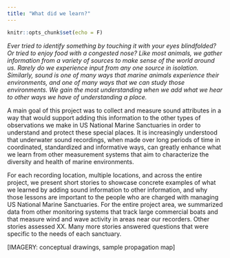 ```yaml
---
title: "What did we learn?"
---
```


```r
knitr::opts_chunk$set(echo = F)
```

_Ever tried to identify something by touching it with your eyes blindfolded? Or tried to enjoy food with a congested nose? Like most animals, we gather information from a variety of sources to make sense of the world around us. Rarely do we experience input from any one source in isolation. Similarly, sound is one of many ways that marine animals experience their environments, and one of many ways that we can study those environments. We gain the most understanding when we add what we hear to other ways we have of understanding a place._

A main goal of this project was to collect and measure sound attributes in a way that would support adding this information to the other types of observations we make in US National Marine Sanctuaries in order to understand and protect these special places. It is increasingly understood that underwater sound recordings, when made over long periods of time in coordinated, standardized and informative ways, can greatly enhance what we learn from other measurement systems that aim to characterize the diversity and health of marine environments.

For each recording location, multiple locations, and across the entire project, we present short stories to showcase concrete examples of what we learned by adding sound information to other information, and why those lessons are important to the people who are charged with managing US National Marine Sanctuaries. For the entire project area, we summarized data from other monitoring systems that track large commercial boats and that measure wind and wave activity in areas near our recorders. Other stories assessed XX. Many more stories answered questions that were specific to the needs of each sanctuary.

[IMAGERY: conceptual drawings, sample propagation map]

